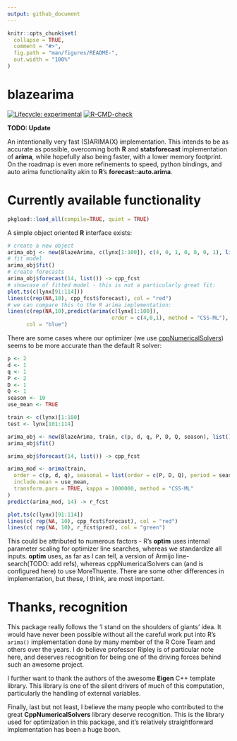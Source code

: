 ```yaml
---
output: github_document
---
```


<!-- README.md is generated from README.Rmd. Please edit that file -->

```r
knitr::opts_chunk$set(
  collapse = TRUE,
  comment = "#>",
  fig.path = "man/figures/README-",
  out.width = "100%"
)
```

# blazearima

<!-- badges: start -->
[![Lifecycle: experimental](https://img.shields.io/badge/lifecycle-experimental-orange.svg)](https://lifecycle.r-lib.org/articles/stages.html#experimental)
[![R-CMD-check](https://github.com/JSzitas/fasttbats/workflows/R-CMD-check/badge.svg)](https://github.com/JSzitas/fasttbats/actions)
<!-- badges: end -->

**TODO: Update**

An intentionally very fast (S)ARIMA(X) implementation. This intends to be as accurate as possible, overcoming both **R** and **statsforecast** implementation
of **arima**, while hopefully also being faster, with a lower memory footprint. 
<!-- This faster goal seems to have been reached, at least comparing against **R**'s arima:  -->
On the roadmap is even more refinements to speed, python bindings, and auto arima functionality akin to **R**'s **forecast::auto.arima**.

# Currently available functionality 

```r
pkgload::load_all(compile=TRUE, quiet = TRUE)
```

A simple object oriented **R** interface exists: 


```r
# create a new object 
arima_obj <- new(BlazeArima, c(lynx[1:100]), c(4, 0, 1, 0, 0, 0, 1), list(), "Gardner", "CSS-ML", c(TRUE, FALSE, TRUE), 1000000)
# fit model
arima_obj$fit()
# create forecasts
arima_obj$forecast(14, list()) -> cpp_fcst
# showcase of fitted model - this is not a particularly great fit: 
plot.ts(c(lynx[91:114]))
lines(c(rep(NA,10), cpp_fcst$forecast), col = "red")
# we can compare this to the R arima implementation:
lines(c(rep(NA,10),predict(arima(c(lynx[1:100]),
                                 order = c(4,0,1), method = "CSS-ML"), 14)$pred),
      col = "blue")
```


There are some cases where our optimizer (we use [cppNumericalSolvers](https://github.com/PatWie/CppNumericalSolvers)) seems to be more accurate than the default R solver:

```r

p <- 2
d <- 1
q <- 1
P <- 2
D <- 1
Q <- 1
season <- 10
use_mean <- TRUE

train <- c(lynx)[1:100]
test <- lynx[101:114]

arima_obj <- new(BlazeArima, train, c(p, d, q, P, D, Q, season), list(), "Gardner", "CSS-ML", c(use_mean, TRUE), 1000000)
arima_obj$fit()

arima_obj$forecast(14, list()) -> cpp_fcst

arima_mod <- arima(train,
  order = c(p, d, q), seasonal = list(order = c(P, D, Q), period = season),
  include.mean = use_mean,
  transform.pars = TRUE, kappa = 1000000, method = "CSS-ML"
)
predict(arima_mod, 14) -> r_fcst

plot.ts(c(lynx)[91:114])
lines(c( rep(NA, 10), cpp_fcst$forecast), col = "red")
lines(c( rep(NA, 10), r_fcst$pred), col = "green")

```

This could be attributed to numerous factors - R's **optim** uses internal parameter scaling for optimizer line searches, whereas we standardize all inputs. 
**optim** uses, as far as I can tell, a version of Armijo line-search(TODO: add refs), whereas cppNumericalSolvers can (and is configured here) to use MoreThuente. There are some other differences in implementation, but these, I think, are most important.

# Thanks, recognition

This package really follows the 'I stand on the shoulders of giants' idea. It would have never been possible without all the careful work put into R's `arima()` implementation done by many member of the R Core Team and others over the years. I do believe professor Ripley is of particular note here, and deserves recognition for being one of the driving forces behind such an awesome project. 

I further want to thank the authors of the awesome **Eigen** C++ template library. This library is one of the silent drivers of much of this computation, particularly the handling of external variables. 

Finally, last but not least, I believe the many people who contributed to the great **CppNumericalSolvers** library deserve recognition. This is the library used for optimization in this package, and it's relatively straightforward implementation has been a huge boon. 



